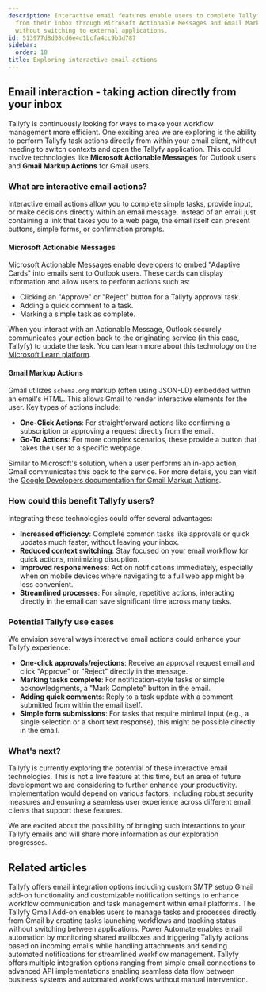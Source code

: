 ```yaml
---
description: Interactive email features enable users to complete Tallyfy tasks directly
  from their inbox through Microsoft Actionable Messages and Gmail Markup Actions
  without switching to external applications.
id: 513977d8d08cd6e4d1bcfa4cc9b3d787
sidebar:
  order: 10
title: Exploring interactive email actions
---
```


## Email interaction - taking action directly from your inbox

Tallyfy is continuously looking for ways to make your workflow management more efficient. One exciting area we are exploring is the ability to perform Tallyfy task actions directly from within your email client, without needing to switch contexts and open the Tallyfy application. This could involve technologies like **Microsoft Actionable Messages** for Outlook users and **Gmail Markup Actions** for Gmail users.

### What are interactive email actions?

Interactive email actions allow you to complete simple tasks, provide input, or make decisions directly within an email message. Instead of an email just containing a link that takes you to a web page, the email itself can present buttons, simple forms, or confirmation prompts.

#### Microsoft Actionable Messages

Microsoft Actionable Messages enable developers to embed "Adaptive Cards" into emails sent to Outlook users. These cards can display information and allow users to perform actions such as:
*   Clicking an "Approve" or "Reject" button for a Tallyfy approval task.
*   Adding a quick comment to a task.
*   Marking a simple task as complete.

When you interact with an Actionable Message, Outlook securely communicates your action back to the originating service (in this case, Tallyfy) to update the task. You can learn more about this technology on the [Microsoft Learn platform](https://learn.microsoft.com/en-us/outlook/actionable-messages/).

#### Gmail Markup Actions

Gmail utilizes `schema.org` markup (often using JSON-LD) embedded within an email's HTML. This allows Gmail to render interactive elements for the user. Key types of actions include:
*   **One-Click Actions**: For straightforward actions like confirming a subscription or approving a request directly from the email.
*   **Go-To Actions**: For more complex scenarios, these provide a button that takes the user to a specific webpage.

Similar to Microsoft's solution, when a user performs an in-app action, Gmail communicates this back to the service. For more details, you can visit the [Google Developers documentation for Gmail Markup Actions](https://developers.google.com/workspace/gmail/markup/actions/actions-overview).

### How could this benefit Tallyfy users?

Integrating these technologies could offer several advantages:

*   **Increased efficiency**: Complete common tasks like approvals or quick updates much faster, without leaving your inbox.
*   **Reduced context switching**: Stay focused on your email workflow for quick actions, minimizing disruption.
*   **Improved responsiveness**: Act on notifications immediately, especially when on mobile devices where navigating to a full web app might be less convenient.
*   **Streamlined processes**: For simple, repetitive actions, interacting directly in the email can save significant time across many tasks.

### Potential Tallyfy use cases

We envision several ways interactive email actions could enhance your Tallyfy experience:

*   **One-click approvals/rejections**: Receive an approval request email and click "Approve" or "Reject" directly in the message.
*   **Marking tasks complete**: For notification-style tasks or simple acknowledgments, a "Mark Complete" button in the email.
*   **Adding quick comments**: Reply to a task update with a comment submitted from within the email itself.
*   **Simple form submissions**: For tasks that require minimal input (e.g., a single selection or a short text response), this might be possible directly in the email.

### What's next?

Tallyfy is currently exploring the potential of these interactive email technologies. This is not a live feature at this time, but an area of future development we are considering to further enhance your productivity. Implementation would depend on various factors, including robust security measures and ensuring a seamless user experience across different email clients that support these features.

We are excited about the possibility of bringing such interactions to your Tallyfy emails and will share more information as our exploration progresses.


## Related articles
<CardGrid>
<LinkTitleCard header="<b>Integrations > Email and SMTP</b>" href="/products/pro/integrations/email/" > Tallyfy offers email integration options including custom SMTP setup Gmail add-on functionality and customizable notification settings to enhance workflow communication and task management within email platforms. </LinkTitleCard>
<LinkTitleCard header="<b>Email > Gmail add-on</b>" href="/products/pro/integrations/email/how-can-i-manage-my-tasks-with-tallyfys-gmail-add-on/" > The Tallyfy Gmail Add-on enables users to manage tasks and processes directly from Gmail by creating tasks launching workflows and tracking status without switching between applications. </LinkTitleCard>
<LinkTitleCard header="<b>Power Automate > Working with email automation in Power Automate</b>" href="/products/pro/integrations/middleware/power-automate/working-with-email-automation-in-power-automate/" > Power Automate enables email automation by monitoring shared mailboxes and triggering Tallyfy actions based on incoming emails while handling attachments and sending automated notifications for streamlined workflow management. </LinkTitleCard>
<LinkTitleCard header="<b>Pro > Integrations</b>" href="/products/pro/integrations/" > Tallyfy offers multiple integration options ranging from simple email connections to advanced API implementations enabling seamless data flow between business systems and automated workflows without manual intervention. </LinkTitleCard>
</CardGrid>